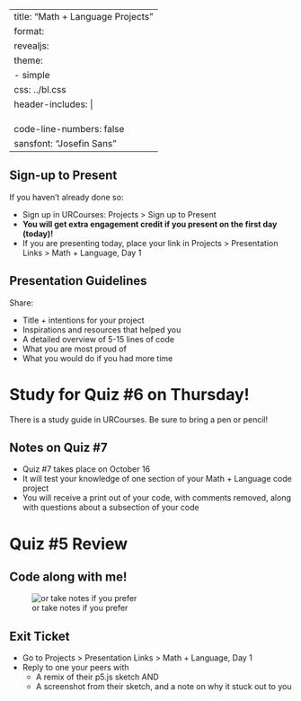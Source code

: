 
---
title: "Math + Language Projects"
format:
  revealjs:
    theme: 
      - simple
    css: ../bl.css
    header-includes: |
      <link rel="preconnect" href="https://fonts.googleapis.com">
      <link rel="preconnect" href="https://fonts.gstatic.com" crossorigin>
      <link href="https://fonts.googleapis.com/css2?family=Josefin+Sans:ital,wght@0,100..700;1,100..700&display=swap" rel="stylesheet">
code-line-numbers: false
sansfont: "Josefin Sans"
---

## Sign-up to Present

If you haven't already done so:

* Sign up in URCourses: Projects > Sign up to Present
* **You will get extra engagement credit if you present on the first day (today)!**
* If you are presenting today, place your link in Projects > Presentation Links > Math + Language, Day 1 

## Presentation Guidelines

Share:

* Title + intentions for your project 
* Inspirations and resources that helped you
* A detailed overview of 5-15 lines of code
* What you are most proud of
* What you would do if you had more time


# Study for Quiz #6 on Thursday!

There is a study guide in URCourses. Be sure to bring a pen or pencil!

## Notes on Quiz #7

* Quiz #7 takes place on October 16
* It will test your knowledge of one section of your Math + Language code project
* You will receive a print out of your code, with comments removed, along with questions about a subsection of your code


# Quiz #5 Review

## Code along with me! {.center}

![or take notes if you prefer](https://img.tpt.cloud/nextavenue/uploads/2021/09/bobrossestate-01.inside.1280x720.jpg)


## Exit Ticket

* Go to Projects > Presentation Links > Math + Language, Day 1 
* Reply to one your peers with 
  * A remix of their p5.js sketch AND
  * A screenshot from their sketch, and a note on why it stuck out to you



